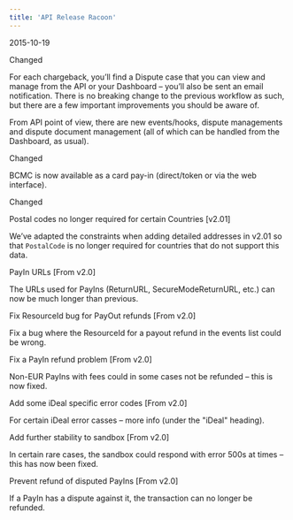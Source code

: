 ```yaml
---  
title: 'API Release Racoon'  
---  
```

<span class="date">2015-10-19</span>  
  
  
<div class="pill pill-blue">Changed</div>
  

For each chargeback, you’ll find a Dispute case that you can view and manage from the API or your Dashboard – you’ll also be sent an email notification. There is no breaking change to the previous workflow as such, but there are a few important improvements you should be aware of.  

From API point of view, there are new events/hooks, dispute managements and dispute document management (all of which can be handled from the Dashboard, as usual).  
<div class="pill pill-blue">Changed</div>
  

BCMC is now available as a card pay-in (direct/token or via the web interface).  
<div class="pill pill-blue">Changed</div>
  

Postal codes no longer required for certain Countries [v2.01]  

We’ve adapted the constraints when adding detailed addresses in v2.01 so that `PostalCode` is no longer required for countries that do not support this data.  

PayIn URLs [From v2.0]  

The URLs used for PayIns (ReturnURL, SecureModeReturnURL, etc.) can now be much longer than previous.  

Fix ResourceId bug for PayOut refunds [From v2.0]  

Fix a bug where the ResourceId for a payout refund in the events list could be wrong.  

Fix a PayIn refund problem [From v2.0]  

Non-EUR PayIns with fees could in some cases not be refunded – this is now fixed.  

Add some iDeal specific error codes [From v2.0]  

For certain iDeal error casses – more info (under the "iDeal" heading).  

Add further stability to sandbox [From v2.0]  

In certain rare cases, the sandbox could respond with error 500s at times – this has now been fixed.  

Prevent refund of disputed PayIns [From v2.0]  

If a PayIn has a dispute against it, the transaction can no longer be refunded.